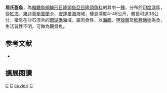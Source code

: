 {{Speciesbox 
| genus = Coris
| species = cuvieri
| status = LC
| status_system = IUCN3.1
| image = Coris cuvieri.JPG
| authority = [[Bennett|Bennett]], 1831
| synonyms = *''Julis cuvieri''<br /><small>Bennett, 1831</small>
*''Julis stellatus''<br /><small>Valenciennes, 1839</small>
*''Coris gaimard africana''<br /><small>Smith, 1957</small>
}}

'''居氏盔魚'''，為[[輻鰭魚綱|輻鰭魚綱]][[鱸形目|鱸形目]][[隆頭魚亞目|隆頭魚亞目]][[隆頭魚科|隆頭魚科]]的其中一[[種|種]]，分布於[[印度洋|印度洋]]區，從[[紅海|紅海]]、[[東非|東非]]至[[斯里蘭卡|斯里蘭卡]]、[[安達曼海|安達曼海]]海域，棲息深度4-46公尺，體長可達38公分，棲息在沙石混合的[[珊瑚礁|珊瑚礁]]海域，屬肉食性，以[[海膽|海膽]]、[[甲殼類|甲殼類]]及[[軟體動物|軟體動物]]為食，生活習性不明，可做為觀賞魚。
==参考文献==
*{{FishBase_species|genus=Coris|species=cuvieri|year=2013|month=7}}
== 擴展閱讀 ==
{{refbegin}}
{{wikispecies-inline|Coris cuvieri|居氏盔魚}}
{{refend}}
{{Taxonbar|from=Q2636042}}

[[Category:IUCN红色名录无危物种|C]]
[[Category:觀賞魚|C]]
[[Category:盔魚屬|cuvieri]]
[[Category:1831年描述的魚類|C]]


{{鱸形目小作品}}